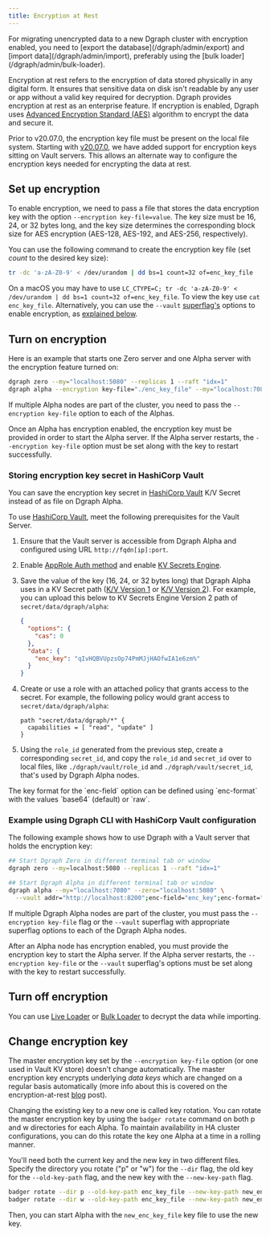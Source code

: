 ```yaml
---
title: Encryption at Rest
---
```



<DgraphWIP />

<Note>
  For migrating unencrypted data to a new Dgraph cluster with encryption
  enabled, you need to [export the database](/dgraph/admin/export) and [import
  data](/dgraph/admin/import), preferably using the [bulk
  loader](/dgraph/admin/bulk-loader).
</Note>

Encryption at rest refers to the encryption of data stored physically in any
digital form. It ensures that sensitive data on disk isn't readable by any user
or app without a valid key required for decryption. Dgraph provides encryption
at rest as an enterprise feature. If encryption is enabled, Dgraph uses
[Advanced Encryption Standard (AES)](https://en.wikipedia.org/wiki/Advanced_Encryption_Standard)
algorithm to encrypt the data and secure it.

Prior to v20.07.0, the encryption key file must be present on the local file
system. Starting with
[v20.07.0](https://github.com/hypermodeinc/dgraph/releases/tag/v20.07.0), we
have added support for encryption keys sitting on Vault servers. This allows an
alternate way to configure the encryption keys needed for encrypting the data at
rest.

## Set up encryption

To enable encryption, we need to pass a file that stores the data encryption key
with the option `--encryption key-file=value`. The key size must be 16, 24, or
32 bytes long, and the key size determines the corresponding block size for AES
encryption (AES-128, AES-192, and AES-256, respectively).

You can use the following command to create the encryption key file (set _count_
to the desired key size):

```sh
tr -dc 'a-zA-Z0-9' < /dev/urandom | dd bs=1 count=32 of=enc_key_file
```

<Note> On a macOS you may have to use
`LC_CTYPE=C; tr -dc 'a-zA-Z0-9' < /dev/urandom | dd bs=1 count=32 of=enc_key_file`.
To view the key use `cat enc_key_file`. </Note> Alternatively, you can
use the `--vault` [superflag's](/dgraph/cli/command-reference) options to
enable encryption, as
[explained below](#example-using-dgraph-cli-with-hashicorp-vault-configuration).

## Turn on encryption

Here is an example that starts one Zero server and one Alpha server with the
encryption feature turned on:

```sh
dgraph zero --my="localhost:5080" --replicas 1 --raft "idx=1"
dgraph alpha --encryption key-file="./enc_key_file" --my="localhost:7080" --zero="localhost:5080"
```

If multiple Alpha nodes are part of the cluster, you need to pass the
`--encryption key-file` option to each of the Alphas.

Once an Alpha has encryption enabled, the encryption key must be provided in
order to start the Alpha server. If the Alpha server restarts, the
`--encryption key-file` option must be set along with the key to restart
successfully.

### Storing encryption key secret in HashiCorp Vault

You can save the encryption key secret in
[HashiCorp Vault](https://www.vaultproject.io/) K/V Secret instead of as file on
Dgraph Alpha.

To use [HashiCorp Vault](https://www.vaultproject.io/), meet the following
prerequisites for the Vault Server.

1. Ensure that the Vault server is accessible from Dgraph Alpha and configured
   using URL `http://fqdn[ip]:port`.
2. Enable [AppRole Auth method](https://www.vaultproject.io/docs/auth/approle)
   and enable [KV Secrets Engine](https://www.vaultproject.io/docs/secrets/kv).
3. Save the value of the key (16, 24, or 32 bytes long) that Dgraph Alpha uses
   in a KV Secret path
   ([K/V Version 1](https://www.vaultproject.io/docs/secrets/kv/kv-v1) or
   [K/V Version 2](https://www.vaultproject.io/docs/secrets/kv/kv-v2)). For
   example, you can upload this below to KV Secrets Engine Version 2 path of
   `secret/data/dgraph/alpha`:

   ```json
   {
     "options": {
       "cas": 0
     },
     "data": {
       "enc_key": "qIvHQBVUpzsOp74PmMJjHAOfwIA1e6zm%"
     }
   }
   ```

4. Create or use a role with an attached policy that grants access to the
   secret. For example, the following policy would grant access to
   `secret/data/dgraph/alpha`:

   ```hcl
   path "secret/data/dgraph/*" {
     capabilities = [ "read", "update" ]
   }
   ```

5. Using the `role_id` generated from the previous step, create a corresponding
   `secret_id`, and copy the `role_id` and `secret_id` over to local files, like
   `./dgraph/vault/role_id` and `./dgraph/vault/secret_id`, that's used by
   Dgraph Alpha nodes.

<Note>
  The key format for the `enc-field` option can be defined using `enc-format`
  with the values `base64` (default) or `raw`.
</Note>

### Example using Dgraph CLI with HashiCorp Vault configuration

The following example shows how to use Dgraph with a Vault server that holds the
encryption key:

```sh
## Start Dgraph Zero in different terminal tab or window
dgraph zero --my=localhost:5080 --replicas 1 --raft "idx=1"

## Start Dgraph Alpha in different terminal tab or window
dgraph alpha --my="localhost:7080" --zero="localhost:5080" \
  --vault addr="http://localhost:8200";enc-field="enc_key";enc-format="raw";path="secret/data/dgraph/alpha";role-id-file="./role_id";secret-id-file="./secret_id"
```

If multiple Dgraph Alpha nodes are part of the cluster, you must pass the
`--encryption key-file` flag or the `--vault` superflag with appropriate
superflag options to each of the Dgraph Alpha nodes.

After an Alpha node has encryption enabled, you must provide the encryption key
to start the Alpha server. If the Alpha server restarts, the
`--encryption key-file` or the `--vault` superflag's options must be set along
with the key to restart successfully.

## Turn off encryption

You can use [Live Loader](/dgraph/admin/live-loader) or
[Bulk Loader](/dgraph/admin/bulk-loader) to decrypt the data while importing.

## Change encryption key

The master encryption key set by the `--encryption key-file` option (or one used
in Vault KV store) doesn't change automatically. The master encryption key
encrypts underlying _data keys_ which are changed on a regular basis
automatically (more info about this is covered on the encryption-at-rest
[blog][encblog] post).

[encblog]:
  https://dgraph.io/blog/post/encryption-at-rest-dgraph-badger#one-key-to-rule-them-all-many-keys-to-find-them

Changing the existing key to a new one is called key rotation. You can rotate
the master encryption key by using the `badger rotate` command on both p and w
directories for each Alpha. To maintain availability in HA cluster
configurations, you can do this rotate the key one Alpha at a time in a rolling
manner.

You'll need both the current key and the new key in two different files. Specify
the directory you rotate ("p" or "w") for the `--dir` flag, the old key for the
`--old-key-path` flag, and the new key with the `--new-key-path` flag.

```sh
badger rotate --dir p --old-key-path enc_key_file --new-key-path new_enc_key_file
badger rotate --dir w --old-key-path enc_key_file --new-key-path new_enc_key_file
```

Then, you can start Alpha with the `new_enc_key_file` key file to use the new
key.
